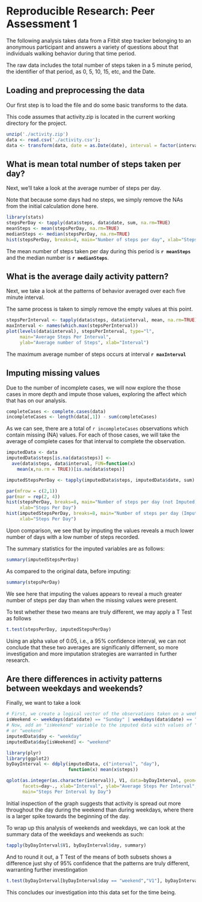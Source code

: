 # Reproducible Research: Peer Assessment 1

The following analysis takes data from a Fitbit step tracker belonging to 
an anonymous participant and answers a variety of questions about that 
individuals walking behavior during that time period.

The raw data includes the total number of steps taken in a 5 minute
period, the identifier of that period, as 0, 5, 10, 15, etc, and the
Date.

## Loading and preprocessing the data

Our first step is to load the file and do some basic transforms to the data.

This code assumes that activity.zip is located in the current working directory
for the project.
```r
unzip('./activity.zip')
data <- read.csv('./activity.csv');
data <- transform(data, date = as.Date(date), interval = factor(interval))
```

## What is mean total number of steps taken per day?
Next, we'll take a look at the average number of steps per day.

Note that because some days had no steps, we simply remove the NAs from the
initial calculation done here.

```r
library(stats)
stepsPerDay <- tapply(data$steps, data$date, sum, na.rm=TRUE)
meanSteps <- mean(stepsPerDay, na.rm=TRUE)
medianSteps <- median(stepsPerDay, na.rm=TRUE)
hist(stepsPerDay, breaks=8, main="Number of steps per day", xlab="Steps Per Day")
```

The mean number of steps taken per day during this period is **`r meanSteps`** 
and the median number is **`r medianSteps`**.

## What is the average daily activity pattern?

Next, we take a look at the patterns of behavior averaged over each
five minute interval.

The same process is taken to simply remove the empty values at this point.

```r
stepsPerInterval <- tapply(data$steps, data$interval, mean, na.rm=TRUE)
maxInterval <- names(which.max(stepsPerInterval))
plot(levels(data$interval), stepsPerInterval, type="l", 
     main="Average Steps Per Interval",
     ylab="Average number of Steps", xlab="Interval")
```

The maximum average number of steps occurs at interval **`r maxInterval`**

## Imputing missing values

Due to the number of incomplete cases, we will now explore the those cases
in more depth and impute those values, exploring the affect which that has
on our analysis.

```r
completeCases <- complete.cases(data)
incompleteCases <- length(data[,1]) - sum(completeCases)
```

As we can see, there are a total of `r incompleteCases` observations
which contain missing (NA) values. For each of those cases, we will take
the average of complete cases for that interval to complete the observation.

```r
imputedData <- data
imputedData$steps[is.na(data$steps)] <- 
  ave(data$steps, data$interval, FUN=function(x) 
    mean(x,na.rm = TRUE))[is.na(data$steps)]

imputedStepsPerDay <- tapply(imputedData$steps, imputedData$date, sum)

par(mfrow = c(2,1))
par(mar = rep(2, 4))
hist(stepsPerDay, breaks=8, main="Number of steps per day (not Imputed)", 
     xlab="Steps Per Day")
hist(imputedStepsPerDay, breaks=8, main="Number of steps per day (Imputed)", 
     xlab="Steps Per Day")
```

Upon comparison, we see that by imputing the values reveals a much lower 
number of days with a low number of steps recorded.

The summary statistics for the imputed variables are as follows:

```r
summary(imputedStepsPerDay)
```

As compared to the original data, before imputing:

```r
summary(stepsPerDay)
```

We see here that imputing the values appears to reveal a much greater
number of steps per day than when the missing values were present.

To test whether these two means are truly different, we may apply a
T Test as follows

```r
t.test(stepsPerDay, imputedStepsPerDay)
```

Using an alpha value of 0.05, i.e., a 95% confidence interval, we
can not conclude that these two averages are significanly differnent, so
more investigation and more imputation strategies are warranted in further
research.

## Are there differences in activity patterns between weekdays and weekends?

Finally, we want to take a look 

```r
# First, we create a logical vector of the observations taken on a weekend.
isWeekend <- weekdays(data$date) == "Sunday" | weekdays(data$date) == "Saturday"
# Now, add an "isWeekend" variable to the imputed data with values of "weekday"
# or "weekend"
imputedData$day <- "weekday"
imputedData$day[isWeekend] <- "weekend"

library(plyr)
library(ggplot2)
byDayInterval <- ddply(imputedData, c("interval", "day"), 
                       function(x) mean(x$steps))

qplot(as.integer(as.character(interval)), V1, data=byDayInterval, geom=c("line"), 
      facets=day~., xlab="Interval", ylab="Average Steps Per Interval", 
      main="Steps Per Interval by Day")
```

Initial inspection of the graph suggests that activity is spread out more 
throughout the day during the weekend than during weekdays, where there is
a larger spike towards the beginning of the day.

To wrap up this analysis of weekends and weekdays, we can look at the summary
data of the weekdays and weekends as such:

```r
tapply(byDayInterval$V1, byDayInterval$day, summary)
```

And to round it out, a T Test of the means of both subsets shows a
difference just shy of 95% confidence that the patterns are truly different,
warranting further investingation

```r
t.test(byDayInterval[byDayInterval$day == "weekend","V1"], byDayInterval[byDayInterval$day == "weekday","V1"])
```

This concludes our investigation into this data set for the time being.